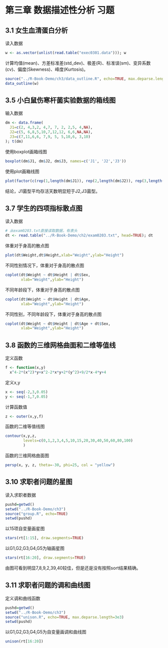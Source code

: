 # 第三章 数据描述性分析 习题

## 3.1 女生血清蛋白分析

读入数据
```r
w <- as.vector(unlist(read.table("exec0301.data"))); w
```

计算均值(mean)、方差标准差(std_dev)、极差(R)、标准误(sm)、变异系数(cv)、偏度(Skewness)、峰度(Kurtosis)。
```r
source("../R-Book-Demo/ch3/data_outline.R", echo=TRUE, max.deparse.length=3e3)
data_outline(w)
```

## 3.5 小白鼠伤寒杆菌实验数据的箱线图

输入数据
```r
dm <- data.frame(
  J1=c(2, 4,3,2, 4,7, 7, 2, 2,5, 4,NA),
  J2=c(5, 6,8,5,10,7,12,12, 6,6,NA,NA),
  J3=c(7,11,6,6, 7,9, 5, 5,10,6, 3,10)
); t(dm)
```

使用boxplot画箱线图
```r
boxplot(dm$J1, dm$J2, dm$J3, names=c('J1', 'J2','J3'))
```

使用plot画箱线图
```r
plot(factor(c(rep(1,length(dm$J1)), rep(2,length(dm$J2)), rep(3,length(dm$J3)))), unlist(dm))
```

结论，J1菌型平均存活天数明显短于J2,J3菌型。

## 3.7 学生的四项指标散点图

读入数据
```r
# 从exam0203.txt直接读取数据，有表头
dt <- read.table("../R-Book-Demo/ch2/exam0203.txt", head=TRUE); dt
```

体重对于身高的散点图
```r
plot(dt$Weight,dt$Height,xlab="Weight",ylab="Height") 
```

不同性别情况下，体重对于身高的散点图
```r
coplot(dt$Weight ~ dt$Height | dt$Sex,
       xlab="Weight",ylab="Height")
```

不同年龄段下，体重对于身高的散点图
```r
coplot(dt$Weight ~ dt$Height | dt$Age,
       xlab="Weight",ylab="Height")
```

不同性别，不同年龄段下，体重对于身高的散点图
```r
coplot(dt$Weight ~ dt$Height | dt$Age + dt$Sex,
       xlab="Weight",ylab="Height")
```

## 3.8 函数的三维网格曲面和二维等值线

定义函数
```r
f <- function(x,y) 
  x^4-2*(x^2)*y+x^2-2*x*y+2*(y^2)+9/2*x-4*y+4
```

定义x,y
```r
x <- seq(-2,3,0.05)
y <- seq(-1,7,0.05)
```

计算函数值
```r
z <- outer(x,y,f)
```

函数的二维等值线图
```r
contour(x,y,z,
        levels=c(0,1,2,3,4,5,10,15,20,30,40,50,60,80,100)
        )
```

函数的三维网格曲面图
```r
persp(x, y, z, theta=-30, phi=25, col = "yellow")
```

## 3.10 求职者问题的星图

读入求职者数据
```r
pushd=getwd()
setwd("../R-Book-Demo/ch3")
source("group.R", echo=TRUE)
setwd(pushd)
```

以15项自变量画星图
```r
stars(rt[1:15], draw.segments=TRUE)
```

以G1,G2,G3,G4,G5为轴画星图
```r
stars(rt[16:20], draw.segments=TRUE)
```

由图可看到明显7,8,9,2,39,40较佳，但是还是没有按照sort结果精确。

## 3.11 求职者问题的调和曲线图

定义调和曲线函数
```r
pushd=getwd()
setwd("../R-Book-Demo/ch3")
source("unison.R", echo=TRUE, max.deparse.length=3e3)
setwd(pushd)
```

以G1,G2,G3,G4,G5为自变量画调和曲线图
```r
unison(rt[16:20])
```
